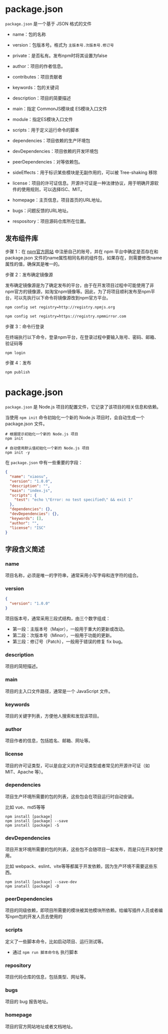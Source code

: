 # package.json

`package.json` 是一个基于 JSON 格式的文件



- name：包的名称

- version：包版本号。格式为 `主版本号.次版本号.修订号`
- private：是否私有。发布npm时将其设置为false
- author：项目的作者信息。
- contributes：项目贡献者
- keywords：包的关键词
- description：项目的简要描述
- main：指定 CommonJS模块或 ES模块入口文件
- module：指定ES模块入口文件
- scripts：用于定义运行命令的脚本
- dependencies：项目依赖的生产环境包
- devDependencies：项目依赖的开发环境包
- peerDependencies：对等依赖包。
- sideEffects：用于标识某些模块是无副作用的，可以被 Tree-shaking 移除
- license：项目的许可证信息。开源许可证是一种法律协议，用于明确开源软件的使用规则，可以选择ISC、MIT。
- homepage：主页信息，项目首页的URL地址。
- bugs：问题反馈的URL地址。
- respository：项目源码仓库所在位置。



## 发布组件库

步骤 1：在 [npm官方网站](https://www.npmjs.com/) 中注册自己的账号，并在 npm 平台中确定是否存在和 package.json 文件的name属性相同名称的组件包，如果存在，则需要修改name属性的值，确保其是唯一的。

步骤 2：发布确定镜像源

发布确定镜像源是为了确定发布的平台，由于在开发项目过程中可能使用了非npm官方的镜像源，如淘宝npm镜像等。因此，为了将项目顺利发布至npm平台，可以先执行以下命令将镜像源改到npm官方平台。

```bash
npm config set registry=http://registry.npmjs.org
```



```bash
npm config set registry=https://registry.npmmirror.com
```





步骤 3：命令行登录

在终端执行以下命令，登录npm平台，在登录过程中要输入账号、密码、邮箱、验证码等

```bash
npm login
```

步骤 4：发布

```bash
npm publish
```



 

# package.json

`package.json` 是 Node.js 项目的配置文件，它记录了该项目的相关信息和依赖。

当使用 `npm init` 命令初始化一个新的 Node.js 项目时，会自动生成一个 package.json 文件。

```shell
# 根据提示初始化一个新的 Node.js 项目
npm init

# 自动使用默认值初始化一个新的 Node.js 项目
npm init -y
```

在 `package.json` 中有一些重要的字段：

```json
{
  "name": "xiaosu",
  "version": "1.0.0",
  "description": "",
  "main": "index.js",
  "scripts": {
    "test": "echo \"Error: no test specified\" && exit 1"
  },
  "dependencies": {},
  "devDependencies": {},
  "keywords": [],
  "author": "",
  "license": "ISC"
}
```

## 字段含义简述

### name

项目名称，必须是唯一的字符串，通常采用小写字母和连字符的组合。



### version

```json
{
  "version": "1.0.0"
}
```

项目版本号，通常采用三段式结构，由三个数字组成：

- 第一段：主版本号（Major），一般用于重大的更新或改动。
- 第二段：次版本号（Minor），一般用于功能的更新。
- 第三段：修订号（Patch），一般用于错误的修复 fix bug。



### description

项目的简短描述。

### main

项目的主入口文件路径，通常是一个 JavaScript 文件。

### keywords

项目的关键字列表，方便他人搜索和发现该项目。

### author

项目作者的信息，包括姓名、邮箱、网址等。

### license

项目的许可证类型，可以是自定义的许可证类型或者常见的开源许可证（如 MIT、Apache 等）。

### dependencies

项目生产环境所需要的包的列表，这些包会在项目运行时自动安装。

比如 vue、md5等等

```shell
npm install [package]
npm install [package] --save
npm install [package] -S
```



### devDependencies

项目开发环境所需要的包的列表，这些包不会随项目一起发布，而是只在开发时使用。

比如 webpack、eslint、vite等等都属于开发依赖，因为生产环境不需要这些东西。

```shell
npm install [package] --save-dev
npm inatall [package] -D
```



### peerDependencies

项目的同级依赖，即项目所需要的模块被其他模块所依赖。给编写插件人员或者编写npm包的开发人员去使用的

### scripts

定义了一些脚本命令，比如启动项目、运行测试等。

- 通过 `npm run 脚本命令名` 执行脚本 

### repository

项目代码仓库的信息，包括类型、网址等。

### bugs

项目的 bug 报告地址。

### homepage

项目的官方网站地址或者文档地址。

